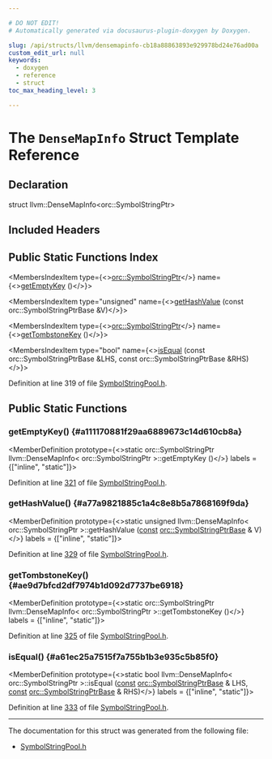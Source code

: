 ```yaml
---

# DO NOT EDIT!
# Automatically generated via docusaurus-plugin-doxygen by Doxygen.

slug: /api/structs/llvm/densemapinfo-cb18a88863893e929978bd24e76ad00a
custom_edit_url: null
keywords:
  - doxygen
  - reference
  - struct
toc_max_heading_level: 3

---
```





# The `DenseMapInfo` Struct Template Reference

<DoxygenPage pluginConfig={pluginConfig}>



## Declaration

<CodeBlock>struct llvm::DenseMapInfo&lt;orc::SymbolStringPtr&gt;</CodeBlock>

## Included Headers

<IncludesList>
<IncludesListItem
  filePath="llvm/ExecutionEngine/Orc/SymbolStringPool.h"
  permalink="/docs/api/files/include/include/llvm/include/llvm/executionengine/include/llvm/executionengine/orc/symbolstringpool-h"
  isLocal="true" />
</IncludesList>

## Public Static Functions Index

<MembersIndex>

<MembersIndexItem
  type={<><a href="/docs/api/classes/llvm/orc/symbolstringptr">orc::SymbolStringPtr</a></>}
  name={<><a href="#a111170881f29aa6889673c14d610cb8a">getEmptyKey</a> ()</>}>
</MembersIndexItem>

<MembersIndexItem
  type="unsigned"
  name={<><a href="#a77a9821885c1a4c8e8b5a7868169f9da">getHashValue</a> (const orc::SymbolStringPtrBase &amp;V)</>}>
</MembersIndexItem>

<MembersIndexItem
  type={<><a href="/docs/api/classes/llvm/orc/symbolstringptr">orc::SymbolStringPtr</a></>}
  name={<><a href="#ae9d7bfcd2df7974b1d092d7737be6918">getTombstoneKey</a> ()</>}>
</MembersIndexItem>

<MembersIndexItem
  type="bool"
  name={<><a href="#a61ec25a7515f7a755b1b3e935c5b85f0">isEqual</a> (const orc::SymbolStringPtrBase &amp;LHS, const orc::SymbolStringPtrBase &amp;RHS)</>}>
</MembersIndexItem>

</MembersIndex>


Definition at line 319 of file <a href="/docs/api/files/include/include/llvm/include/llvm/executionengine/include/llvm/executionengine/orc/symbolstringpool-h">SymbolStringPool.h</a>.

<SectionDefinition>

## Public Static Functions

### getEmptyKey() {#a111170881f29aa6889673c14d610cb8a}

<MemberDefinition
  prototype={<>static orc::SymbolStringPtr llvm::DenseMapInfo&lt; orc::SymbolStringPtr &gt;::getEmptyKey ()</>}
  labels = {["inline", "static"]}>

Definition at line <a href="/docs/api/files/include/include/llvm/include/llvm/executionengine/include/llvm/executionengine/orc/symbolstringpool-h/#l00321">321</a> of file <a href="/docs/api/files/include/include/llvm/include/llvm/executionengine/include/llvm/executionengine/orc/symbolstringpool-h">SymbolStringPool.h</a>.
</MemberDefinition>

### getHashValue() {#a77a9821885c1a4c8e8b5a7868169f9da}

<MemberDefinition
  prototype={<>static unsigned llvm::DenseMapInfo&lt; orc::SymbolStringPtr &gt;::getHashValue (<a href="/docs/api/files/lib/lib/target/lib/target/aarch64/aarch64promoteconstant-cpp/#a90f8350fecae261c25be85d38b451bff">const</a> <a href="/docs/api/classes/llvm/orc/symbolstringptrbase">orc::SymbolStringPtrBase</a> &amp; V)</>}
  labels = {["inline", "static"]}>

Definition at line <a href="/docs/api/files/include/include/llvm/include/llvm/executionengine/include/llvm/executionengine/orc/symbolstringpool-h/#l00329">329</a> of file <a href="/docs/api/files/include/include/llvm/include/llvm/executionengine/include/llvm/executionengine/orc/symbolstringpool-h">SymbolStringPool.h</a>.
</MemberDefinition>

### getTombstoneKey() {#ae9d7bfcd2df7974b1d092d7737be6918}

<MemberDefinition
  prototype={<>static orc::SymbolStringPtr llvm::DenseMapInfo&lt; orc::SymbolStringPtr &gt;::getTombstoneKey ()</>}
  labels = {["inline", "static"]}>

Definition at line <a href="/docs/api/files/include/include/llvm/include/llvm/executionengine/include/llvm/executionengine/orc/symbolstringpool-h/#l00325">325</a> of file <a href="/docs/api/files/include/include/llvm/include/llvm/executionengine/include/llvm/executionengine/orc/symbolstringpool-h">SymbolStringPool.h</a>.
</MemberDefinition>

### isEqual() {#a61ec25a7515f7a755b1b3e935c5b85f0}

<MemberDefinition
  prototype={<>static bool llvm::DenseMapInfo&lt; orc::SymbolStringPtr &gt;::isEqual (<a href="/docs/api/files/lib/lib/target/lib/target/aarch64/aarch64promoteconstant-cpp/#a90f8350fecae261c25be85d38b451bff">const</a> <a href="/docs/api/classes/llvm/orc/symbolstringptrbase">orc::SymbolStringPtrBase</a> &amp; LHS, <a href="/docs/api/files/lib/lib/target/lib/target/aarch64/aarch64promoteconstant-cpp/#a90f8350fecae261c25be85d38b451bff">const</a> <a href="/docs/api/classes/llvm/orc/symbolstringptrbase">orc::SymbolStringPtrBase</a> &amp; RHS)</>}
  labels = {["inline", "static"]}>

Definition at line <a href="/docs/api/files/include/include/llvm/include/llvm/executionengine/include/llvm/executionengine/orc/symbolstringpool-h/#l00333">333</a> of file <a href="/docs/api/files/include/include/llvm/include/llvm/executionengine/include/llvm/executionengine/orc/symbolstringpool-h">SymbolStringPool.h</a>.
</MemberDefinition>

</SectionDefinition>

<hr/>

The documentation for this struct was generated from the following file:

<ul>
<li><a href="/docs/api/files/include/include/llvm/include/llvm/executionengine/include/llvm/executionengine/orc/symbolstringpool-h">SymbolStringPool.h</a></li>
</ul>

</DoxygenPage>
